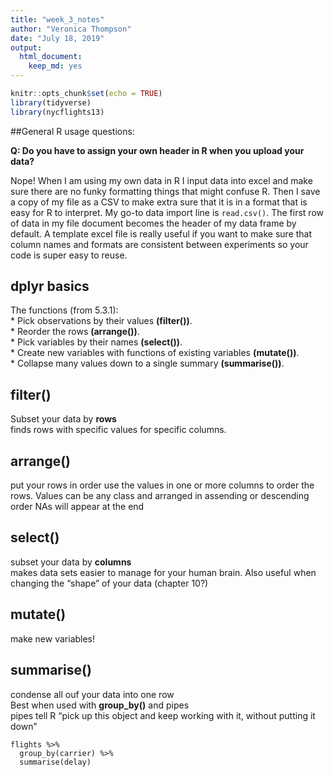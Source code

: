 ```yaml
---
title: "week_3_notes"
author: "Veronica Thompson"
date: "July 18, 2019"
output: 
  html_document: 
    keep_md: yes
---
```


```r
knitr::opts_chunk$set(echo = TRUE)
library(tidyverse)
library(nycflights13)
```
##General R usage questions:  

**Q: Do you have to assign your own header in R when you upload your data?**  

Nope! When I am using my own data in R I input data into excel and make sure there are no funky formatting things that might confuse R. Then I save a copy of my file as a CSV to make extra sure that it is in a format that is easy for R to interpret. My go-to data import line is `read.csv()`. The first row of data in my file document becomes the header of my data frame by default. A template excel file is really useful if you want to make sure that column names and formats are consistent between experiments so your code is super easy to reuse.  


## dplyr basics

The functions (from 5.3.1):  
* Pick observations by their values **(filter())**.  
* Reorder the rows **(arrange())**.  
* Pick variables by their names **(select())**.  
* Create new variables with functions of existing variables **(mutate())**.  
* Collapse many values down to a single summary **(summarise())**.  

## filter()  
Subset your data by **rows**  
finds rows with specific values for specific columns.  

## arrange()  
put your rows in order
use the values in one or more columns to order the rows.
Values can be any class and arranged in assending or descending order
NAs will appear at the end  

## select()  
subset your data by **columns**  
makes data sets easier to manage for your human brain. Also useful when changing the "shape" of your data (chapter 10?)  

## mutate()  
make new variables!  

## summarise()  
condense all ouf your data into one row  
Best when used with **group_by()** and pipes  
pipes tell R "pick up this object and keep working with it, without putting it down"  
```
flights %>%
  group_by(carrier) %>%
  summarise(delay)
```

